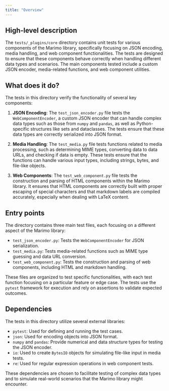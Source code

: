 ```yaml
---
title: "Overview"
---
```


## High-level description

The `tests/_plugins/core` directory contains unit tests for various components of the Marimo library, specifically focusing on JSON encoding, media handling, and web component functionalities. The tests are designed to ensure that these components behave correctly when handling different data types and scenarios. The main components tested include a custom JSON encoder, media-related functions, and web component utilities.

## What does it do?

The tests in this directory verify the functionality of several key components:

1. **JSON Encoding**: The `test_json_encoder.py` file tests the `WebComponentEncoder`, a custom JSON encoder that can handle complex data types such as those from `numpy` and `pandas`, as well as Python-specific structures like sets and dataclasses. The tests ensure that these data types are correctly serialized into JSON format.

2. **Media Handling**: The `test_media.py` file tests functions related to media processing, such as determining MIME types, converting data to data URLs, and checking if data is empty. These tests ensure that the functions can handle various input types, including strings, bytes, and file-like objects.

3. **Web Components**: The `test_web_component.py` file tests the construction and parsing of HTML components within the Marimo library. It ensures that HTML components are correctly built with proper escaping of special characters and that markdown labels are compiled accurately, especially when dealing with LaTeX content.

## Entry points

The directory contains three main test files, each focusing on a different aspect of the Marimo library:

- `test_json_encoder.py`: Tests the `WebComponentEncoder` for JSON serialization.
- `test_media.py`: Tests media-related functions such as MIME type guessing and data URL conversion.
- `test_web_component.py`: Tests the construction and parsing of web components, including HTML and markdown handling.

These files are organized to test specific functionalities, with each test function focusing on a particular feature or edge case. The tests use the `pytest` framework for execution and rely on assertions to validate expected outcomes.

## Dependencies

The tests in this directory utilize several external libraries:

- `pytest`: Used for defining and running the test cases.
- `json`: Used for encoding objects into JSON format.
- `numpy` and `pandas`: Provide numerical and data structure types for testing the JSON encoder.
- `io`: Used to create `BytesIO` objects for simulating file-like input in media tests.
- `re`: Used for regular expression operations in web component tests.

These dependencies are chosen to facilitate testing of complex data types and to simulate real-world scenarios that the Marimo library might encounter.